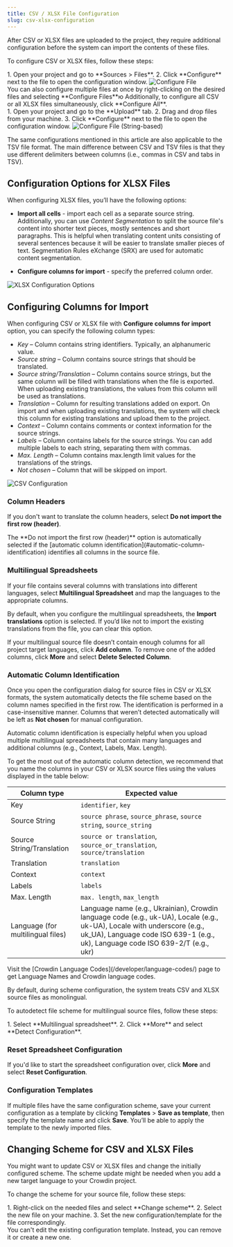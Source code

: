 ```yaml
---
title: CSV / XLSX File Configuration
slug: csv-xlsx-configuration
---
```



After CSV or XLSX files are uploaded to the project, they require additional configuration before the system can import the contents of these files.

To configure CSV or XLSX files, follow these steps:

<Tabs syncKey="projectType">
  <TabItem label="File-based project">
    <Steps>
      1. Open your project and go to **Sources > Files**.
      2. Click **Configure** next to the file to open the configuration window.
    </Steps>
    <Image src={csvFileConfigure} alt="Configure File" />
    <Aside type="tip">
      You can also configure multiple files at once by right-clicking on the desired files and selecting **Configure Files**ю Additionally, to configure all CSV or all XLSX files simultaneously, click **Configure All**.
    </Aside>
  </TabItem>
  <TabItem label="String-based project">
    <Steps>
      1. Open your project and go to the **Upload** tab.
      2. Drag and drop files from your machine.
      3. Click **Configure** next to the file to open the configuration window.
    </Steps>
    <Image src={csvFileConfigureSb} alt="Configure File (String-based)" />
  </TabItem>
</Tabs>

The same configurations mentioned in this article are also applicable to the TSV file format. The main difference between CSV and TSV files is that they use different delimiters between columns (i.e., commas in CSV and tabs in TSV).

## Configuration Options for XLSX Files

When configuring XLSX files, you’ll have the following options:

* **Import all cells** - import each cell as a separate source string. Additionally, you can use *Content Segmentation* to split the source file's content into shorter text pieces, mostly sentences and short paragraphs. This is helpful when translating content units consisting of several sentences because it will be easier to translate smaller pieces of text. Segmentation Rules eXchange (SRX) are used for automatic content segmentation.

* **Configure columns for import** - specify the preferred column order.

<Image src={xlsxConfigurationOptions} alt="XLSX Configuration Options" />

## Configuring Columns for Import

When configuring CSV or XLSX file with **Configure columns for import** option, you can specify the following column types:

* *Key* &ndash; Column contains string identifiers. Typically, an alphanumeric value.
* *Source string* &ndash; Column contains source strings that should be translated.
* *Source string/Translation* &ndash; Column contains source strings, but the same column will be filled with translations when the file is exported. When uploading existing translations, the values from this column will be used as translations.
* *Translation* &ndash; Column for resulting translations added on export. On import and when uploading existing translations, the system will check this column for existing translations and upload them to the project.
* *Context* &ndash; Column contains comments or context information for the source strings.
* *Labels* &ndash; Column contains labels for the source strings. You can add multiple labels to each string, separating them with commas.
* *Max. Length* &ndash; Column contains max.length limit values for the translations of the strings.
* *Not chosen* &ndash; Column that will be skipped on import.

<Image src={csvFileConfiguration} alt="CSV Configuration" />

### Column Headers

If you don't want to translate the column headers, select **Do not import the first row (header)**.

<Aside>
  The **Do not import the first row (header)** option is automatically selected if the [automatic column identification](#automatic-column-identification) identifies all columns in the source file.
</Aside>

### Multilingual Spreadsheets

If your file contains several columns with translations into different languages, select **Multilingual Spreadsheet** and map the languages to the appropriate columns.

By default, when you configure the multilingual spreadsheets, the **Import translations** option is selected. If you’d like not to import the existing translations from the file, you can clear this option.

If your multilingual source file doesn’t contain enough columns for all project target languages, click **Add column**.
To remove one of the added columns, click **More** and select **Delete Selected Column**.

### Automatic Column Identification

Once you open the configuration dialog for source files in CSV or XLSX formats, the system automatically detects the file scheme based on the column names specified in the first row. The identification is performed in a case-insensitive manner. Columns that weren’t detected automatically will be left as **Not chosen** for manual configuration.

Automatic column identification is especially helpful when you upload multiple multilingual spreadsheets that contain many languages and additional columns (e.g., Context, Labels, Max. Length).

To get the most out of the automatic column detection, we recommend that you name the columns in your CSV or XLSX source files using the values displayed in the table below:

| Column type                       | Expected value                                                                                                                                                                                              |
|-----------------------------------|-------------------------------------------------------------------------------------------------------------------------------------------------------------------------------------------------------------|
| Key                               | `identifier`, `key`                                                                                                                                                                                         |
| Source String                     | `source phrase`, `source_phrase`, `source string`, `source_string`                                                                                                                                          |
| Source String/Translation         | `source or translation`, `source_or_translation`, `source/translation`                                                                                                                                      |
| Translation                       | `translation`                                                                                                                                                                                               |
| Context                           | `context`                                                                                                                                                                                                   |
| Labels                            | `labels`                                                                                                                                                                                                    |
| Max. Length                       | `max. length`, `max_length`                                                                                                                                                                                 |
| Language (for multilingual files) | Language name (e.g., Ukrainian), Crowdin language code (e.g., uk-UA), Locale (e.g., uk-UA), Locale with underscore (e.g., uk_UA), Language code ISO 639-1 (e.g., uk), Language code ISO 639-2/T (e.g., ukr) |

<Aside type="tip">
  Visit the [Crowdin Language Codes](/developer/language-codes/) page to get Language Names and Crowdin language codes.
</Aside>

By default, during scheme configuration, the system treats CSV and XLSX source files as monolingual.

To autodetect file scheme for multilingual source files, follow these steps:

<Steps>
  1. Select **Multilingual spreadsheet**.
  2. Click **More** and select **Detect Configuration**.
</Steps>

### Reset Spreadsheet Configuration

If you'd like to start the spreadsheet configuration over, click **More** and select **Reset Configuration**.

### Configuration Templates

If multiple files have the same configuration scheme, save your current configuration as a template by clicking **Templates** > **Save as template**, then specify the template name and click **Save**. You’ll be able to apply the template to the newly imported files.

## Changing Scheme for CSV and XLSX Files

You might want to update CSV or XLSX files and change the initially configured scheme. The scheme update might be needed when you add a new target language to your Crowdin project.

To change the scheme for your source file, follow these steps:

<Steps>
  1. Right-click on the needed files and select **Change scheme**.
  2. Select the new file on your machine.
  3. Set the new configuration/template for the file correspondingly.
</Steps>

<Aside>
  You can't edit the existing configuration template. Instead, you can remove it or create a new one.
</Aside>
